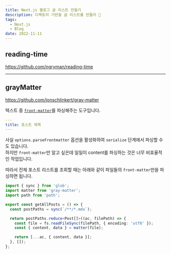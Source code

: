 ```yaml
---
title: Next.js 블로그 글 리스트 만들기
description: 디랙토리 기반을 글 리스트를 만들자 🤔
tags:
  - Next.js
  - Blog
date: 2022-11-11
---
```


## reading-time

https://github.com/ngryman/reading-time

---

## grayMatter

https://github.com/jonschlinkert/gray-matter

텍스트 중 [`front-matter`](https://jekyllrb.com/docs/front-matter/)를 파싱해주는 도구입니다.

```yaml
---
title: 포스트 제목
---
```

사실 `options.parseFrontmatter` 옵션을 활성화하여 `serialize` 단계에서 파싱할 수도 있습니다.  
하지만 `front-matter`만 알고 싶은데 일일이 content를 파싱하는 것은 너무 비효율적인 작업입니다.

따라서 전체 포스트 리스트를 조회할 때는 아래와 같이 파일들의 `front-matter`만을 파싱하면 됩니다.

```ts {10}
import { sync } from 'glob';
import matter from 'gray-matter';
import path from 'path';

export const getAllPosts = () => {
  const postPaths = sync(`/**/*.mdx`);

  return postPaths.reduce<Post[]>((ac, filePath) => {
    const file = fs.readFileSync(filePath, { encoding: 'utf8' });
    const { content, data } = matter(file);

    return [...ac, { content, data }];
  }, []);
};
```
